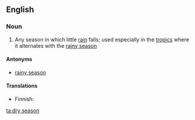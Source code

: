 {{wikipedia}}
==English==

===Noun===
{{en-noun|sg=[[dry]] [[season]]}}

# Any season in which little [[rain]] falls; used especially in the [[tropic]]s where it alternates with the [[rainy season]]

====Antonyms====
*[[rainy season]]

====Translations====
{{top}}
*Finnish: {{t-|fi|kuiva kausi}}
{{bottom}}

[[ta:dry season]]